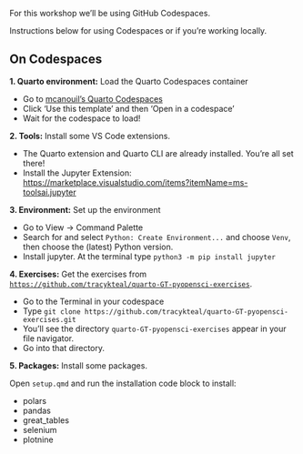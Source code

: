 For this workshop we'll be using GitHub Codespaces. 

Instructions below for using Codespaces or if you're working locally. 

## On Codespaces

**1. Quarto environment:** Load the Quarto Codespaces container

-   Go to [mcanouil's Quarto Codespaces](https://github.com/mcanouil/quarto-codespaces)
-   Click 'Use this template' and then 'Open in a codespace'
-   Wait for the codespace to load!

**2. Tools:** Install some VS Code extensions.

-   The Quarto extension and Quarto CLI are already installed. You're all set there!
-   Install the Jupyter Extension: <https://marketplace.visualstudio.com/items?itemName=ms-toolsai.jupyter>

**3. Environment:** Set up the environment

-   Go to View -> Command Palette
-   Search for and select `Python: Create Environment...` and choose `Venv`, then choose the (latest) Python version. 
-   Install jupyter. At the terminal type `python3 -m pip install jupyter`


**4. Exercises:** Get the exercises from [`https://github.com/tracykteal/quarto-GT-pyopensci-exercises`](https://github.com/tracykteal/quarto-GT-pyopensci-exercises).

-   Go to the Terminal in your codespace
-   Type `git clone https://github.com/tracykteal/quarto-GT-pyopensci-exercises.git`
-   You'll see the directory `quarto-GT-pyopensci-exercises` appear in your file navigator.
-   Go into that directory.

**5. Packages:** Install some packages. 

Open `setup.qmd` and run the installation code block to install:

  - polars
  - pandas
  - great_tables
  - selenium
  - plotnine
